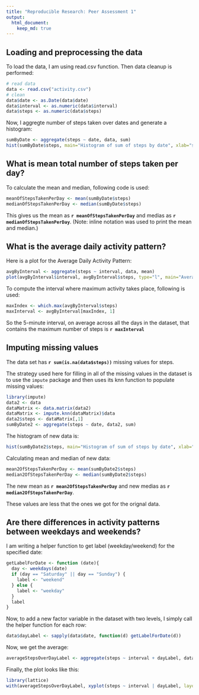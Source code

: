 ```yaml
---
title: "Reproducible Research: Peer Assessment 1"
output: 
  html_document:
    keep_md: true
---
```



## Loading and preprocessing the data

To load the data, I am using read.csv function. Then data cleanup is performed:

```r
# read data
data <- read.csv("activity.csv")
# clean
data$date <- as.Date(data$date)
data$interval <- as.numeric(data$interval)
data$steps <- as.numeric(data$steps)

```

Now, I aggregte number of steps taken over dates and generate a histogram:

```r
sumByDate <- aggregate(steps ~ date, data, sum)
hist(sumByDate$steps, main="Histogram of sum of steps by date", xlab="sum of steps")

```

## What is mean total number of steps taken per day?

To calculate the mean and median, following code is used:

```r
meanOfStepsTakenPerDay <- mean(sumByDate$steps)
medianOfStepsTakenPerDay <- median(sumByDate$steps)
```

This gives us the mean as **`r meanOfStepsTakenPerDay`** and medias as **`r medianOfStepsTakenPerDay`**. (Note: inline notation was used to print the mean and median.)



## What is the average daily activity pattern?

Here is a plot for the Average Daily Activity Pattern:

```r
avgByInterval <- aggregate(steps ~ interval, data, mean)
plot(avgByInterval$interval, avgByInterval$steps, type="l", main="Average Daily Activity Pattern", xlab="Interval", ylab="Average steps")
```

To compute the interval where maximum activity takes place, following is used:

```r
maxIndex <- which.max(avgByInterval$steps)
maxInterval <- avgByInterval[maxIndex, 1]
```
So the 5-minute interval, on average across all the days in the dataset, that contains the maximum number of steps is **`r maxInterval`**

## Imputing missing values

The data set has **`r sum(is.na(data$steps)) `** missing values for steps.

The strategy used here for filling in all of the missing values in the dataset is to use the ```impute``` package and then uses its knn function to populate missing values:

```r
library(impute)
data2 <- data
dataMatrix <- data.matrix(data2)
dataMatrix <- impute.knn(dataMatrix)$data
data2$steps <- dataMatrix[,1]
sumByDate2 <- aggregate(steps ~ date, data2, sum)
```

The histogram of new data is:
```r
hist(sumByDate2$steps, main="Histogram of sum of steps by date", xlab="sum of steps")
```

Calculating mean and median of new data:
```r
mean2OfStepsTakenPerDay <- mean(sumByDate2$steps)
median2OfStepsTakenPerDay <- median(sumByDate2$steps)
```

The new mean as **`r mean2OfStepsTakenPerDay`** and new medias as **`r median2OfStepsTakenPerDay`**. 

These values are less that the ones we got for the orignal data.

## Are there differences in activity patterns between weekdays and weekends?

I am writing a helper function to get label (weekday/weekend) for the specified date:

```r
getLabelForDate <- function (date){
  day <- weekdays(date)
  if (day == "Saturday" || day == "Sunday") {
    label <- "weekend"
  } else {
    label <- "weekday"
  }
  label
}
```

Now, to add a new factor variable in the dataset with two levels, I simply call the helper function for each row:
```r
data$dayLabel <- sapply(data$date, function(d) getLabelForDate(d))
```

Now, we get the average:

```r
averageStepsOverDayLabel <- aggregate(steps ~ interval + dayLabel, data, mean)
```

Finally, the plot looks like this:

```r
library(lattice)
with(averageStepsOverDayLabel, xyplot(steps ~ interval | dayLabel, layout=c(1,2), type="l"))
```


